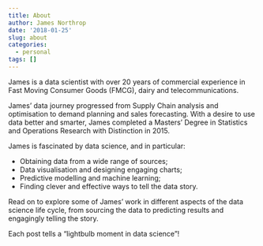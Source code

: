 ```yaml
---
title: About
author: James Northrop
date: '2018-01-25'
slug: about
categories:
  - personal
tags: []
---
```


James is a data scientist with over 20 years of commercial experience in Fast Moving Consumer Goods (FMCG), dairy and telecommunications.  

James' data journey progressed from Supply Chain analysis and optimisation to demand planning and sales forecasting.  With a desire to use data better and smarter, James completed a Masters' Degree in Statistics and Operations Research with Distinction in 2015.

James is fascinated by data science, and in particular:

* Obtaining data from a wide range of sources;
* Data visualisation and designing engaging charts;
* Predictive modelling and machine learning;
* Finding clever and effective ways to tell the data story.

Read on to explore some of James' work in different aspects of the data science life cycle, from sourcing the data to predicting results and engagingly telling the story.

Each post tells a "lightbulb moment in data science"!